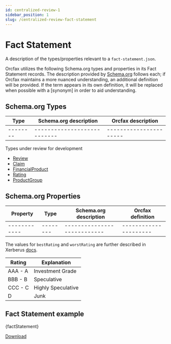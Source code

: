 ```yaml
---
id: centralized-review-1
sidebar_position: 1
slug: /centralized-review-fact-statement
---
```



# Fact Statement

A description of the types/properties relevant to a
`fact-statement.json`.

Orcfax utilizes the following Schema.org types and properties in its Fact
Statement records. The description provided by [Schema.org][schema-1]
follows each; if Orcfax maintains a more nuanced understanding, an additional
definition will be provided. If the term appears in its own definition, it will
be replaced when possible with a \[synonym\] in order to aid understanding.

[schema-1]: https://schema.org/

## Schema.org Types

| Type     | Schema.org description     | Orcfax description     |
| -------- | ---------------------------| ---------------------- |
| -------- | ---------------------------| ---------------------- |

Types under review for development

* [Review](https://schema.org/Review)
* [Claim](https://schema.org/Claim)
* [FinancialProduct](https://schema.org/FinancialProduct)
* [Rating](https://schema.org/Rating)
* [ProductGroup](https://schema.org/ProductGroup)

## Schema.org Properties

| Property     | Type     | Schema.org description     | Orcfax definition     |
| ------------ | -------- | ---------------------------| --------------------- |
| ------------ | -------- | ---------------------------| --------------------- |

The values for `bestRating` and `worstRating` are further described in Xerberus
[docs][x-1].

| Rating | Explanation |
| ------ | ----------- |
| AAA - A | Investment Grade |
| BBB - B | Speculative |
| CCC - C | Highly Speculative |
| D | Junk |

[x-1]: https://xerberus.gitbook.io/documentation/apis/risk-ratings/cardano#risk-scores

## Fact Statement example

<CodeBlock language="jsx">{factStatement}</CodeBlock>

<!-- markdownlint-disable MD013 -->
<a target="_blank" href="/schema/risk-rating/centralized-review/fact-statement.json" download="fact-statement.json">Download</a>
<!-- markdownlint-enable MD013 -->
